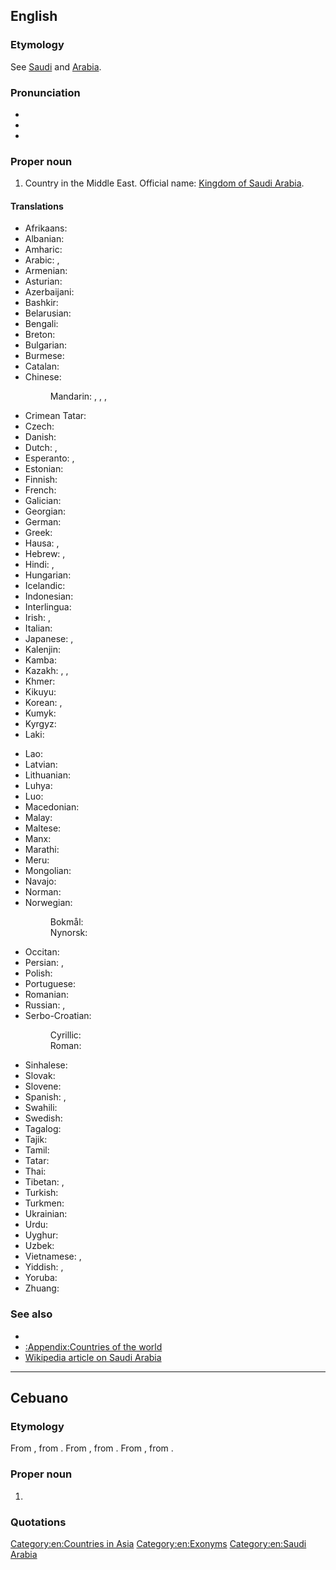 {{also|Saudi-Arabia|Saudi-Arábia}}
==English==
{{wikipedia}}

===Etymology===
See [[Saudi]] and [[Arabia]].

===Pronunciation===
* {{IPA|/ˌsaʊdiː əˈɹeɪbi.ə/|lang=en}}
* {{IPA|/ˌsɔːdiː əˈɹeɪbi.ə/|lang=en}}
* {{audio|en-us-Saudi Arabia.ogg|Audio (US)|lang=en}}

===Proper noun===
{{en-proper noun}}

# {{senseid|en|Q851}}Country in the Middle East. Official name: [[Kingdom of Saudi Arabia]].

====Translations====
{{trans-top|id=Q851|country in the Middle East}}
* Afrikaans: {{t|af|Saoedi-Arabië}}
* Albanian: {{t|sq|Arabia Saudite|f}}
* Amharic: {{t|am|ሳዑዲ አረቢያ|sc=Ethi}}
* Arabic: {{t|ar|السُّعُودِيَّة|f}}, {{t|ar|الْمَمْلَكَة الْعَرَبِيَّة السُّعُودِيَّة|f|tr=al-mamlaka l-ʿarabiyya s-suʿūdiyya}}
* Armenian: {{t|hy|Սաուդյան Արաբիա}}
* Asturian: {{t+|ast|Arabia Saudita|f}}
* Azerbaijani: {{t+|az|Səudiyyə Ərəbistanı}}
* Bashkir: {{t|ba|Сәғүд Ғәрәбстаны|sc=Cyrl}}
* Belarusian: {{t|be|Сау́даўская Ара́вія|f}}
* Bengali: {{t+|bn|সৌদি আরব|sc=Beng}}
* Breton: {{t|br|Arabia Saoudat}}
* Bulgarian: {{t+|bg|Сау́дитка Ара́бия|f}}
* Burmese: {{t|my|ဆော်ဒီအာရေဗ္ယ|sc=Mymr}}
* Catalan: {{t+|ca|Aràbia Saudita|f}}
* Chinese:
*: Mandarin: {{t+|cmn|沙特阿拉伯|tr=Shātè Ālābó|sc=Hani}}, {{t+|cmn|沙烏地阿拉伯}}, {{t+|cmn|沙乌地阿拉伯|tr=Shāwūdì Ālābó}} {{qualifier|Taiwan}}, {{t+|cmn|沙特|tr=Shātè}}
* Crimean Tatar: {{t|crh|Saudiy Arabistan}}
* Czech: {{t+|cs|Saúdská Arábie|f}}
* Danish: {{t|da|Saudi-Arabien}}
* Dutch: {{t+|nl|Saudi-Arabië}}, {{t+|nl|Saoedi-Arabië}}
* Esperanto: {{t|eo|Saudarabio}}, {{t|eo|Saud-Arabio}}
* Estonian: {{t+|et|Saudi Araabia}}
* Finnish: {{t+|fi|Saudi-Arabia}}
* French: {{t+|fr|Arabie Saoudite|f}}
* Galician: {{t+|gl|Arabia Saudí}}
* Georgian: {{t|ka|საუდის არაბეთი}}
* German: {{t+|de|Saudi-Arabien|n}}
* Greek: {{t+|el|Σαουδική Αραβία|f}}
* Hausa: {{t|ha|Ƙasar Maka}}, {{t|ha|Saudiyya}}
* Hebrew: {{t|he|עֲרָב הַסָעוּדִית|f|tr='aráv hasa'udít}}, {{t|he|סָעוּדְיָה|f|tr=saʿudyá}}
* Hindi: {{t|hi|सऊदी अरब}}, {{t+|hi|सउदी अरब}}
* Hungarian: {{t+|hu|Szaúd-Arábia}}
* Icelandic: {{t|is|Sádí-Arabía|f}}
* Indonesian: {{t+|id|Arab Saudi}}
* Interlingua: {{t|ia|Arabia Saudi}}
* Irish: {{t|ga|Araib Shádach|f|alt=An Araib Shádach}}, {{t|ga|Ríocht na hAraibe Sádaí|f}}
* Italian: {{t+|it|Arabia Saudita|f}}
* Japanese: {{t+|ja|サウジアラビア|tr=Sauji Arabia}}, {{t|ja|サウジ|tr=Sauji}}
* Kalenjin: {{t|kln|Saudi Arabia}}
* Kamba: {{t|kam|Saudi Arabia}}
* Kazakh: {{t|kk|Арабстан|sc=Cyrl}}, {{t|kk|Сауд Арабиясы|sc=Cyrl}}, {{t|kk|Сауд Аравиясы|sc=Cyrl}}
* Khmer: {{t|km|អារ៉ាប៊ីសាអូឌីត}}
* Kikuyu: {{t|ki|Saudi Arabia}}
* Korean: {{t|ko|^사우디아라비아}}, {{t|ko|^사우디}}
* Kumyk: {{t|kum|Сауд Арабыстаны|tr=Saud Arabıstanı}}
* Kyrgyz: {{t|ky|Сауд Аравиясы|sc=Cyrl}}
* Laki: {{t-needed|lki}}
{{trans-mid}}
* Lao: {{t|lo|ອາຣາບີຊາອູດີ}}
* Latvian: {{t+|lv|Saūda Arābija|f}}
* Lithuanian: {{t+|lt|Saudo Arabija|f}}
* Luhya: {{t|luy|Saudi Arabia}}
* Luo: {{t|luo|Saudi Arabia}}
* Macedonian: {{t|mk|Саудиска Арабија|f}}
* Malay: {{t|ms|Arab Saudi}}
* Maltese: {{t|mt|Għarabja Sawdita|f|alt=l-Għarabja Sawdita}}
* Manx: {{t|gv|Araab Saudi|alt=Yn Araab Saudi}}
* Marathi: {{t|mr|सउदी अरब|m|sc=Deva}}
* Meru: {{t|mer|Saudi Arabia}}
* Mongolian: {{t|mn|Саудын Араб|sc=Cyrl}}
* Navajo: {{t|nv|Ásáí Bikéyah Saʼoodí}}
* Norman: {{t|nrf|Arabie Saudi|f}}
* Norwegian:
*: Bokmål: {{t+|nb|Saudi-Arabia}}
*: Nynorsk: {{t+|nn|Saudi-Arabia}}
* Occitan: {{t+|oc|Arabia Saudita|f}}
* Persian: {{t+|fa|عربستان سعودی|tr='arabestân-e sa'udi}}, {{t+|fa|عربستان|tr='arabestân}}
* Polish: {{t+|pl|Arabia Saudyjska}}
* Portuguese: {{t+|pt|Arábia Saudita|f}}
* Romanian: {{t+|ro|Arabia Saudită|f}}
* Russian: {{t+|ru|Сау́довская Ара́вия|f}}, {{t|ru|Сауди́я|f}}
* Serbo-Croatian:
*: Cyrillic: {{t|sh|Саудијска Арабија|f|sc=Cyrl}}
*: Roman: {{t+|sh|Saudijska Arabija|f|sc=Latn}}
* Sinhalese: {{t|si|සවුදි අරාබියාව|sc=Sinh}}
* Slovak: {{t|sk|Saudská Arábia|f}}
* Slovene: {{t|sl|Savdska Arabija|f}}
* Spanish: {{t+|es|Arabia Saudí|f}}, {{t+|es|Arabia Saudita|f}}
* Swahili: {{t+|sw|saudi arabia}}
* Swedish: {{t+|sv|Saudiarabien}}
* Tagalog: {{t+|tl|Arabyang Saudi}}
* Tajik: {{t|tg|Арабистони Саудӣ|sc=Cyrl}}
* Tamil: {{t|ta|சவுதி அரேபியா|sc=Taml}}
* Tatar: {{t|tt|Согуд Гарәбстаны|sc=Cyrl}}
* Thai: {{t+|th|ซาอุดีอาระเบีย}}
* Tibetan: {{t|bo|ས་དི་ཨ་རབ}}, {{t|bo|སའུ་དི་ཨ་ར་པི་ཡ}}
* Turkish: {{t+|tr|Suudi Arabistan}}
* Turkmen: {{t|tk|Saud Arabystany}}
* Ukrainian: {{t+|uk|Сау́дівська Ара́вія|f}}
* Urdu: {{t|ur|سعودی عرب|tr=sa'udī 'arab}}
* Uyghur: {{t|ug|سەئۇدى ئەرەبىستان|sc=ug-Arab}}
* Uzbek: {{t+|uz|Saudiya Arabistoni}}
* Vietnamese: {{t|vi|A-rập Xê-út}}, {{t|vi|Ả-rập Xau-đi}}
* Yiddish: {{t|yi|סאַוּדי אַראַביע}}, {{t|yi|סאַוּדיע}}
* Yoruba: {{t|yo|Saudi Arabia}}
* Zhuang: {{t|za|Sahdwz Ahlahbwz}}
{{trans-bottom}}

===See also===
* {{l|en|Riyadh}}
* [[:Appendix:Countries of the world]]
* [[w:Saudi Arabia|Wikipedia article on Saudi Arabia]]

[[Category:en:Countries in Asia]]
[[Category:en:Exonyms]]
[[Category:en:Saudi Arabia]]

----

==Cebuano==

===Etymology===
From {{der|ceb|en|Saudi Arabia}}, from {{compound|en|Saudi|Arabia|nocat=1}}. From {{der|ceb|ar|سُعُودِيّ}}, from {{af|ar|سُعُود|ـِيّ|nocat=1}}. From {{der|ceb|la|Arabia}}, from {{der|ceb|grc|Ἀραβία}}.

===Proper noun===
{{head|ceb|proper noun}}

# {{l|en|Saudi Arabia}}

===Quotations===
{{seeCites|lang=ceb}}

{{cln|ceb|eponyms|exonyms}}
{{topics|ceb|Countries in Asia|Saudi Arabia}}